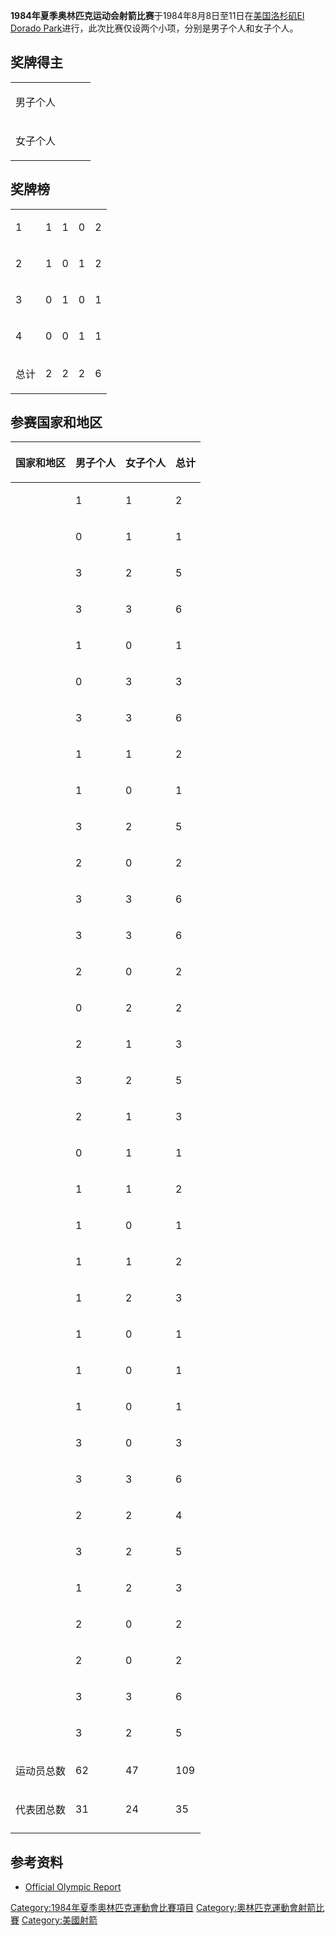'''1984年夏季奥林匹克运动会射箭比赛'''于1984年8月8日至11日在[[美国|美国]][[洛杉矶|洛杉矶]][[El_Dorado_Park|El Dorado Park]]进行，此次比赛仅设两个小项，分别是男子个人和女子个人。

==奖牌得主==
{| {{MedalistTable|type=项目}}
|-
|男子个人
|{{FlagIOCathlete|[[Darrell_Pace|Darrell Pace]]|USA|1984年夏季}}
|{{FlagIOCathlete|[[Richard_McKinney_(archer)|Richard McKinney]]|USA|1984年夏季}}
|{{FlagIOCathlete|[[山本博_(射箭選手)|山本博]]|JPN|1984年夏季}}
|-
|女子个人
|{{FlagIOCathlete|[[徐香顺|徐香顺]]|KOR|1984年夏季}}
|{{FlagIOCathlete|[[李玲娟|李玲娟]]|CHN|1984年夏季}}
|{{FlagIOCathlete|[[金珍浩|金珍浩]]|KOR|1984年夏季}}
|}

==奖牌榜==
{| {{RankedMedalTable}}
|-
| 1 ||align=left| {{FlagIOCteam|USA|1984年夏季}} || 1 || 1 || 0 || 2
|-
| 2 ||align=left| {{FlagIOCteam|KOR|1984年夏季}} || 1 || 0 || 1 || 2
|-
| 3 ||align=left| {{FlagIOCteam|CHN|1984年夏季}} || 0 || 1 || 0 || 1
|-
| 4 ||align=left| {{FlagIOCteam|JPN|1984年夏季}} || 0 || 0 || 1 || 1
|- class="sortbottom"
!colspan=2| 总计 || 2 || 2 || 2 || 6
|}

==参赛国家和地区==
{| class="wikitable collapsible sortable" style="text-align:center; font-size:90%" 
! align=left | 国家和地区 !! 男子个人 !! 女子个人 !! 总计
|-
| align=left|{{flagIOC|AUS|1984年夏季}} || 1 || 1 || 2
|-
| align=left|{{flagIOC|AUT|1984年夏季}} || 0 || 1 || 1
|-
| align=left|{{flagIOC|BEL|1984年夏季}} || 3 || 2 || 5
|-
| align=left|{{flagIOC|BHU|1984年夏季}} || 3 || 3 || 6
|-
| align=left|{{flagIOC|BRA|1984年夏季}} || 1 || 0 || 1
|-
| align=left|{{flagIOC|CAN|1984年夏季}} || 0 || 3 || 3
|-
| align=left|{{flagIOC|CHN|1984年夏季}} || 3 || 3 || 6
|-
| align=left|{{flagIOC|TPE|1984年夏季}} || 1 || 1 || 2
|-
| align=left|{{flagIOC|COL|1984年夏季}} || 1 || 0 || 1
|-
| align=left|{{flagIOC|FIN|1984年夏季}} || 3 || 2 || 5
|-
| align=left|{{flagIOC|FRA|1984年夏季}} || 2 || 0 || 2
|-
| align=left|{{flagIOC|GBR|1984年夏季}} || 3 || 3 || 6
|-
| align=left|{{flagIOC|HKG|1984年夏季}} || 3 || 3 || 6
|-
| align=left|{{flagIOC|INA|1984年夏季}} || 2 || 0 || 2
|-
| align=left|{{flagIOC|IRE|1984年夏季}} || 0 || 2 || 2
|-
| align=left|{{flagIOC|ITA|1984年夏季}} || 2 || 1 || 3
|-
| align=left|{{flagIOC|JPN|1984年夏季}} || 3 || 2 || 5
|-
| align=left|{{flagIOC|LUX|1984年夏季}} || 2 || 1 || 3
|-
| align=left|{{flagIOC|MLT|1984年夏季}} || 0 || 1 || 1
|-
| align=left|{{flagIOC|MEX|1984年夏季}} || 1 || 1 || 2
|-
| align=left|{{flagIOC|MON|1984年夏季}} || 1 || 0 || 1
|-
| align=left|{{flagIOC|NED|1984年夏季}} || 1 || 1 || 2
|-
| align=left|{{flagIOC|NZL|1984年夏季}} || 1 || 2 || 3
|-
| align=left|{{flagIOC|NOR|1984年夏季}} || 1 || 0 || 1
|-
| align=left|{{flagIOC|POR|1984年夏季}} || 1 || 0 || 1
|-
| align=left|{{flagIOC|PUR|1984年夏季}} || 1 || 0 || 1
|-
| align=left|{{flagIOC|KSA|1984年夏季}} || 3 || 0 || 3
|-
| align=left|{{flagIOC|KOR|1984年夏季}} || 3 || 3 || 6
|-
| align=left|{{flagIOC|ESP|1984年夏季}} || 2 || 2 || 4
|-
| align=left|{{flagIOC|SWE|1984年夏季}} || 3 || 2 || 5
|-
| align=left|{{flagIOC|SUI|1984年夏季}} || 1 || 2 || 3
|-
| align=left|{{flagIOC|THA|1984年夏季}} || 2 || 0 || 2
|-
| align=left|{{flagIOC|TUR|1984年夏季}} || 2 || 0 || 2
|-
| align=left|{{flagIOC|USA|1984年夏季}} || 3 || 3 || 6
|-
| align=left|{{flagIOC|FRG|1984年夏季}} || 3 || 2 || 5
|-class="sortbottom"
! 运动员总数 !! 62 !! 47 !! 109
|-class="sortbottom"
! 代表团总数 !! 31 !! 24 !! 35
|-
|}

==参考资料==
*[http://library.la84.org/6oic/OfficialReports/1984/1984v2pt2.pdf Official Olympic Report]{{Wayback|url=http://library.la84.org/6oic/OfficialReports/1984/1984v2pt2.pdf |date=20160912023537 }}

{{奥林匹克运动会射箭比赛}}

[[Category:1984年夏季奧林匹克運動會比賽項目|Category:1984年夏季奧林匹克運動會比賽項目]]
[[Category:奧林匹克運動會射箭比賽|Category:奧林匹克運動會射箭比賽]]
[[Category:美國射箭|Category:美國射箭]]